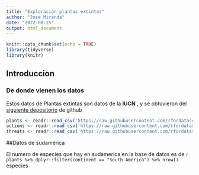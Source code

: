 ```yaml
---
title: "Exploración plantas extintas"
author: "Jose Miranda"
date: "2022-08-25"
output: html_document
---
```


```r
knitr::opts_chunk$set(echo = TRUE)
library(tidyverse)
library(knitr)
```

## Introduccion 

### De donde vienen los datos 

   Estos datos de Plantas  extintas son datos de la **IUCN** , y se obtuvieron del [siguiente depositorio](rfordatascience/tidytuesday) de github


```r
plants <- readr::read_csv('https://raw.githubusercontent.com/rfordatascience/tidytuesday/master/data/2020/2020-08-18/plants.csv')
actions <- readr::read_csv('https://raw.githubusercontent.com/rfordatascience/tidytuesday/master/data/2020/2020-08-18/actions.csv')
threats <- readr::read_csv('https://raw.githubusercontent.com/rfordatascience/tidytuesday/master/data/2020/2020-08-18/threats.csv')
```

##Datos de sudamerica

El numero de especies que hay en sudamerica en la base de datos es de `r plants %>% dplyr::filter(continent == "South America") %>% nrow()` especies 


